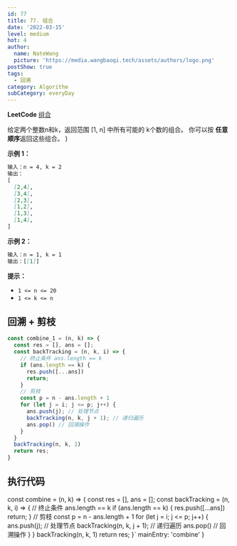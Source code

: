 ```yaml
---
id: 77
title: 77. 组合
date: '2022-03-15'
level: medium
hot: 4
author:
  name: NateWang
  picture: 'https://media.wangbaoqi.tech/assets/authors/logo.png'
postShow: true
tags:
  - 回溯
category: Algorithm
subCategory: everyDay
---
```


<Strong>LeetCode</Strong> [组合](https://leetcode-cn.com/problems/combinations/description/)


  <Para>
    给定两个整数<InlineCode>n</InlineCode>和<InlineCode>k</InlineCode>，返回范围
    <InlineCode>[1, n]</InlineCode> 中所有可能的 <InlineCode>k</InlineCode>个数的组合。
    你可以按 <Strong>任意顺序</Strong>返回这些组合。
  </Para>
)

<SideNote type='info' title='题目描述' children={cBox}/>



**示例 1：**

```md
输入：n = 4, k = 2
输出：
[
  [2,4],
  [3,4],
  [2,3],
  [1,2],
  [1,3],
  [1,4],
]
```

**示例 2：**

```md
输入：n = 1, k = 1
输出：[[1]]
```

**提示：**

- `1 <= n <= 20`
- `1 <= k <= n`



## 回溯 + 剪枝

```js
const combine_1 = (n, k) => {
  const res = [], ans = [];
  const backTracking = (n, k, i) => {
    // 终止条件 ans.length == k
    if (ans.length == k) {
      res.push([...ans])
      return;
    }
    // 剪枝
    const p = n - ans.length + 1
    for (let j = i; j <= p; j++) {
      ans.push(j); // 处理节点
      backTracking(n, k, j + 1); // 递归遍历
      ans.pop() // 回溯操作
    }
  }
  backTracking(n, k, 1)
  return res;
}
```

## 执行代码

const combine = (n, k) => {
  const res = [], ans = [];
  const backTracking = (n, k, i) => {
    // 终止条件 ans.length == k
    if (ans.length == k) {
      res.push([...ans])
      return;
    }
    // 剪枝
    const p = n - ans.length + 1
    for (let j = i; j <= p; j++) {
      ans.push(j); // 处理节点
      backTracking(n, k, j + 1); // 递归遍历
      ans.pop() // 回溯操作
    }
  }
  backTracking(n, k, 1)
  return res;
}`
  mainEntry: 'combine'
}

<PlayGround js={js} mode='algo' options={options}/> 
